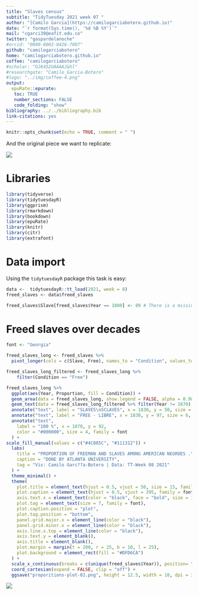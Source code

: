 ```yaml
---
title: "Slaves census"
subtitle: "TidyTuesday 2021 week 07 "
author: "[Camilo Garcia](https://camilogarciabotero.github.io)"
date: "`r format(Sys.time(), '%d %B %Y')`"
mail: "cgarci39@eafit.edu.co"
twitter: "gaspardelanoche"
#orcid: "0000-0002-0426-7007"
github: "camilogarciabotero"
home: "camilogarciabotero.github.io"
coffee: "camilogarciabotero"
#scholar: "OJ6452UAAAAJ&hl"
#researchgate: "Camilo_Garcia-Botero"
#logo: "../img/coffee-4.png"
output:
  epuRate::epurate:
   toc: TRUE
   number_sections: FALSE
   code_folding: "show"
bibliography: ../../bibliography.bib
link-citations: yes
---
```


```r
knitr::opts_chunk$set(echo = TRUE, comment = " ")
```


And the original piece we want to replicate:

![](original-proportion.jpg)

# Libraries

```r
library(tidyverse) 
library(tidytuesdayR)
library(ggprism)
library(rmarkdown)
library(bookdown)
library(epuRate)
library(knitr)
library(citr)
library(extrafont)
```


# Data import

Using the `tidytuesdayR` package this task is easy:

```r
data <-  tidytuesdayR::tt_load(2021, week = 8)
freed_slaves <- data$freed_slaves

freed_slaves$Slave[freed_slaves$Year == 1800] <- 89 # There is a missing value in data
```

# Freed slaves over decades

```r
font <- "Georgia"

freed_slaves_long <- freed_slaves %>%
  pivot_longer(cols = c(Slave, Free), names_to = "Condition", values_to = "Proportion")

freed_slaves_long_filtered <- freed_slaves_long %>% 
    filter(Condition == "Free")

freed_slaves_long %>%
  ggplot(aes(Year, Proportion, fill = Condition)) +
  geom_area(data = freed_slaves_long, show.legend = FALSE, alpha = 0.98) +
  geom_text(data = freed_slaves_long_filtered %>% filter(Year != 1870), aes(label = paste0(Proportion, "%"), y = 102-Proportion), family = font) +
  annotate("text", label = "SLAVES\nSCLAVES", x = 1830, y = 50, size = 8, colour = "#D3CABA", family = font) +
  annotate("text", label = "FREE - LIBRE", x = 1830, y = 97, size = 6, colour = "#000000", family = font) +
  annotate("text",
    label = "100 %", x = 1870, y = 92,
    color = "#000000", size = 4, family = font
  ) +
scale_fill_manual(values = c("#4C885C", "#111312")) +
  labs(
    title = "PROPORTION OF FREEMAN AND SLAVES AMONG AMERICAN NEGROES .\n\n\nPROPORTION DES N??GRES LIBRES ET DES SCLAVES EN AM??RIQUE .",
    caption = "DONE BY ATLANTA UNIVERSITY",
    tag = "Vis: Camilo Garc??a-Botero | Data: TT-Week 08 2021"
  ) +
  theme_minimal() +
  theme(
    plot.title = element_text(hjust = 0.5, vjust = 50, size = 15, family = font),
    plot.caption = element_text(hjust = 0.5, vjust = 395, family = font),
    axis.text.x = element_text(color = "black", face = "bold", size = 14, family = font),
    plot.tag = element_text(size = 7, family = font),
    plot.caption.position = "plot",
    plot.tag.position = "bottom",
    panel.grid.major.x = element_line(color = "black"),
    panel.grid.minor.x = element_line(color = "black"),
    axis.line.x.top = element_line(color = "black"),
    axis.text.y = element_blank(),
    axis.title = element_blank(),
    plot.margin = margin(t = 200, r = 25, b = 10, l = 25),
    plot.background = element_rect(fill = "#DFD6CA")
  ) +
  scale_x_continuous(breaks = c(unique(freed_slaves$Year)), position= "top") +
  coord_cartesian(expand = FALSE, clip = "off") +
  ggsave("proporitions-plot-02.png", height = 12.5, width = 10, dpi = 300)


```

![](proporitions-plot-02.png)




<!-- ------------------------------------------------------------------------ -->

<!-- <br><br> -->

<!-- ::: {#disqus_thread} -->
<!-- ::: -->

<!-- ```{=html} -->
<!-- <script> -->

<!-- /** -->
<!-- *  RECOMMENDED CONFIGURATION VARIABLES: EDIT AND UNCOMMENT THE SECTION BELOW TO INSERT DYNAMIC VALUES FROM YOUR PLATFORM OR CMS. -->
<!-- *  LEARN WHY DEFINING THESE VARIABLES IS IMPORTANT: https://disqus.com/admin/universalcode/#configuration-variables*/ -->
<!-- /* -->
<!-- var disqus_config = function () { -->
<!-- this.page.url = PAGE_URL;  // Replace PAGE_URL with your page's canonical URL variable -->
<!-- this.page.identifier = PAGE_IDENTIFIER; // Replace PAGE_IDENTIFIER with your page's unique identifier variable -->
<!-- }; -->
<!-- */ -->
<!-- (function() { // DON'T EDIT BELOW THIS LINE -->
<!-- var d = document, s = d.createElement('script'); -->
<!-- s.src = 'https://camilogarciabotero-github-io.disqus.com/embed.js'; -->
<!-- s.setAttribute('data-timestamp', +new Date()); -->
<!-- (d.head || d.body).appendChild(s); -->
<!-- })(); -->
<!-- </script> -->
<!-- ``` -->
<!-- <noscript> -->

<!-- Please enable JavaScript to view the <a href="https://disqus.com/?ref_noscript">comments powered by Disqus.</a> -->

<!-- </noscript> -->

<!-- ------------------------------------------------------------------------ -->

<!-- <script src="https://utteranc.es/client.js" -->
<!--         repo="camilogarciabotero/Tidytuesdays" -->
<!--         issue-term="" -->
<!--         theme="github-dark-orange" -->
<!--         crossorigin="anonymous" -->
<!--         async> -->
<!-- </script> -->
